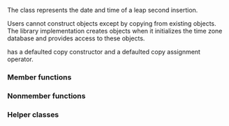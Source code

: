 {{cpp/chrono/title|leap_second}}
{{cpp/chrono/leap_second/navbar}}
{{dcl begin}}
{{dcl header|chrono}}
{{dcl|since=c++20|
class leap_second;
}}
{{dcl end}}

The class {{tt|leap_second}} represents the date and time of a leap second insertion.

Users cannot construct {{tt|leap_second}} objects except by copying from existing {{tt|leap_second}} objects. The library implementation creates {{tt|leap_second}} objects when it initializes the time zone database and provides {{c/core|const}} access to these objects.

{{tt|leap_second}} has a defaulted copy constructor and a defaulted copy assignment operator.

===Member functions===
{{dsc begin}}
{{dsc inc|cpp/chrono/leap_second/dsc date}}
{{dsc end}}

===Nonmember functions===
{{dsc begin}}
{{dsc inc|cpp/chrono/leap_second/dsc operator cmp}}
{{dsc end}}

===Helper classes===
{{dsc begin}}
{{dsc hash|cpp/chrono/leap_second|nested=true|notes={{mark c++26}}}}
{{dsc end}}

{{langlinks|es|ja|ru|zh}}